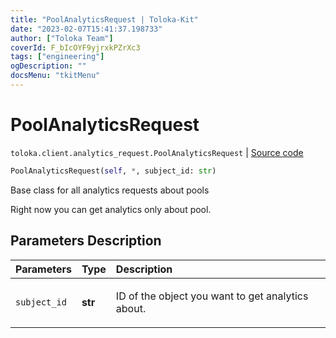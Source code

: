 ```yaml
---
title: "PoolAnalyticsRequest | Toloka-Kit"
date: "2023-02-07T15:41:37.198733"
author: ["Toloka Team"]
coverId: F_bIcOYF9yjrxkPZrXc3
tags: ["engineering"]
ogDescription: ""
docsMenu: "tkitMenu"
---
```


# PoolAnalyticsRequest
`toloka.client.analytics_request.PoolAnalyticsRequest` | [Source code](https://github.com/Toloka/toloka-kit/blob/v1.1.3/src/client/analytics_request.py#L39)

```python
PoolAnalyticsRequest(self, *, subject_id: str)
```

Base class for all analytics requests about pools

Right now you can get analytics only about pool.

## Parameters Description

| Parameters | Type | Description |
| :----------| :----| :-----------|
`subject_id`|**str**|<p>ID of the object you want to get analytics about.</p>